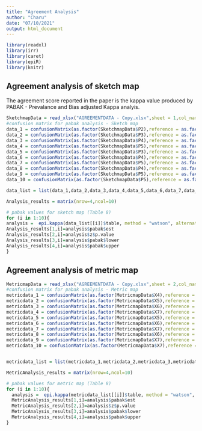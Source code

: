 ---
title: "Agreement Analysis"
author: "Charu"
date: "07/10/2021"
output: html_document
---

```{r, setup, include=FALSE}
library(readxl)
library(irr)
library(caret)
library(epiR)
library(knitr)
```

## Agreement analysis of sketch map

The agreement score reported in the paper is the kappa value produced by PABAK - Prevalance and Bias adjusted Kappa analyis.


```{r echo=FALSE, warning=FALSE}
SketchmapData = read_xlsx("AGREEMENTDATA - Copy.xlsx",sheet = 1,col_names = TRUE)
#confusion matrix for pabak analysis - Sketch map
data_1 = confusionMatrix(as.factor(SketchmapData$P2),reference = as.factor(SketchmapData$P1))
data_2 = confusionMatrix(as.factor(SketchmapData$P3),reference = as.factor(SketchmapData$P1))
data_3 = confusionMatrix(as.factor(SketchmapData$P4),reference = as.factor(SketchmapData$P1))
data_4 = confusionMatrix(as.factor(SketchmapData$P5),reference = as.factor(SketchmapData$P1))
data_5 = confusionMatrix(as.factor(SketchmapData$P3),reference = as.factor(SketchmapData$P2))
data_6 = confusionMatrix(as.factor(SketchmapData$P4),reference = as.factor(SketchmapData$P2))
data_7 = confusionMatrix(as.factor(SketchmapData$P5),reference = as.factor(SketchmapData$P2))
data_8 = confusionMatrix(as.factor(SketchmapData$P4),reference = as.factor(SketchmapData$P3))
data_9 = confusionMatrix(as.factor(SketchmapData$P5),reference = as.factor(SketchmapData$P3))
data_10 = confusionMatrix(as.factor(SketchmapData$P5),reference = as.factor(SketchmapData$P4))

data_list = list(data_1,data_2,data_3,data_4,data_5,data_6,data_7,data_8,data_9,data_10)

Analysis_results = matrix(nrow=4,ncol=10)

# pabak values for sketch map (Table 8)
for (i in 1:10){
analysis =  epi.kappa(data_list[[i]]$table, method = "watson", alternative = "greater", conf.level = 0.95)
Analysis_results[1,i]=analysis$pabak$est
Analysis_results[2,i]=analysis$z$p.value
Analysis_results[3,i]=analysis$pabak$lower
Analysis_results[4,i]=analysis$pabak$upper
}
```

## Agreement analysis of metric map



```{r echo=FALSE, warning=FALSE}
MetricmapData = read_xlsx("AGREEMENTDATA - Copy.xlsx",sheet = 2,col_names = FALSE)
#confusion matrix for pabak analysis - Metric map
metricdata_1 = confusionMatrix(as.factor(MetricmapData$X4),reference = as.factor(MetricmapData$X3))
metricdata_2 = confusionMatrix(as.factor(MetricmapData$X5),reference = as.factor(MetricmapData$X3))
metricdata_3 = confusionMatrix(as.factor(MetricmapData$X6),reference = as.factor(MetricmapData$X3))
metricdata_4 = confusionMatrix(as.factor(MetricmapData$X7),reference = as.factor(MetricmapData$X3))
metricdata_5 = confusionMatrix(as.factor(MetricmapData$X5),reference = as.factor(MetricmapData$X4))
metricdata_6 = confusionMatrix(as.factor(MetricmapData$X6),reference = as.factor(MetricmapData$X4))
metricdata_7 = confusionMatrix(as.factor(MetricmapData$X7),reference = as.factor(MetricmapData$X4))
metricdata_8 = confusionMatrix(as.factor(MetricmapData$X6),reference = as.factor(MetricmapData$X5))
metricdata_9 = confusionMatrix(as.factor(MetricmapData$X7),reference = as.factor(MetricmapData$X5))
metricdata_10 = confusionMatrix(as.factor(MetricmapData$X7),reference = as.factor(MetricmapData$X6))


metricdata_list = list(metricdata_1,metricdata_2,metricdata_3,metricdata_4,metricdata_5,metricdata_6,metricdata_7,metricdata_8,metricdata_9,metricdata_10)

MetricAnalysis_results = matrix(nrow=4,ncol=10)

# pabak values for metric map (Table 8)
for (i in 1:10){
  analysis =  epi.kappa(metricdata_list[[i]]$table, method = "watson", alternative = "greater", conf.level = 0.95)
  MetricAnalysis_results[1,i]=analysis$pabak$est
  MetricAnalysis_results[2,i]=analysis$z$p.value
  MetricAnalysis_results[3,i]=analysis$pabak$lower
  MetricAnalysis_results[4,i]=analysis$pabak$upper
}
```
